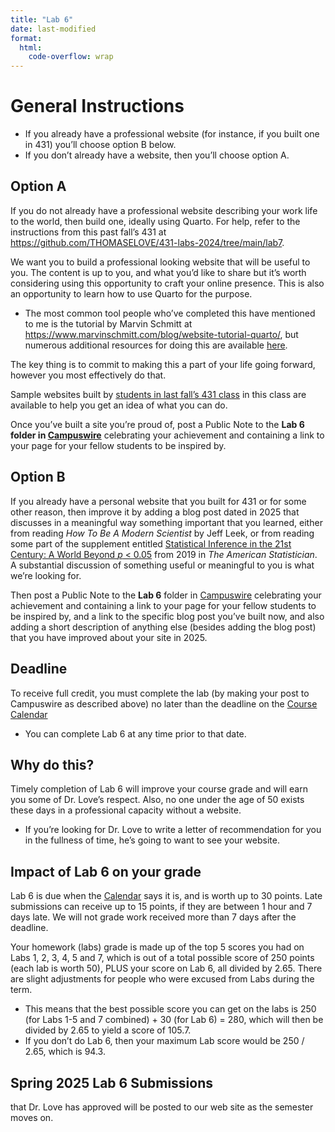 ```yaml
---
title: "Lab 6"
date: last-modified
format: 
  html:
    code-overflow: wrap
---
```


# General Instructions

- If you already have a professional website (for instance, if you built one in 431) you'll choose option B below. 
- If you don't already have a website, then you'll choose option A.

## Option A

If you do not already have a professional website describing your work life to the world, then build one, ideally using Quarto. For help, refer to the instructions from this past fall's 431 at <https://github.com/THOMASELOVE/431-labs-2024/tree/main/lab7>.

We want you to build a professional looking website that will be useful to you. The content is up to you, and what you’d like to share but it’s worth considering using this opportunity to craft your online presence. This is also an opportunity to learn how to use Quarto for the purpose.

- The most common tool people who've completed this have mentioned to me is the tutorial by Marvin Schmitt at <https://www.marvinschmitt.com/blog/website-tutorial-quarto/>, but numerous additional resources for doing this are available [here](https://github.com/THOMASELOVE/431-labs-2024/blob/main/lab7/README.md).

The key thing is to commit to making this a part of your life going forward, however you most effectively do that.

Sample websites built by [students in last fall's 431 class](https://github.com/THOMASELOVE/431-labs-2024/tree/main/lab7#new-completed-websites-by-students-in-this-years-class) in this class are available to help you get an idea of what you can do.

Once you’ve built a site you’re proud of, post a Public Note to the **Lab 6 folder in [Campuswire](https://campuswire.com/)** celebrating your achievement and containing a link to your page for your fellow students to be inspired by.

## Option B

If you already have a personal website that you built for 431 or for some other reason, then improve it by adding a blog post dated in 2025 that discusses in a meaningful way something important that you learned, either from reading *How To Be A Modern Scientist* by Jeff Leek, or from reading some part of the supplement entitled [Statistical Inference in the 21st Century: A World Beyond *p* < 0.05](https://amstat.tandfonline.com/toc/utas20/73/sup1) from 2019 in *The American Statistician*. A substantial discussion of something useful or meaningful to you is what we're looking for.

Then post a Public Note to the **Lab 6** folder in [Campuswire](https://campuswire.com/) celebrating your achievement and containing a link to your page for your fellow students to be inspired by, and a link to the specific blog post you've built now, and also adding a short description of anything else (besides adding the blog post) that you have improved about your site in 2025.

## Deadline

To receive full credit, you must complete the lab (by making your post to Campuswire as described above) no later than the deadline on the [Course Calendar](calendar.qmd) 

- You can complete Lab 6 at any time prior to that date. 

## Why do this?

Timely completion of Lab 6 will improve your course grade and will earn you some of Dr. Love's respect. Also, no one under the age of 50 exists these days in a professional capacity without a website. 

- If you're looking for Dr. Love to write a letter of recommendation for you in the fullness of time, he's going to want to see your website.

## Impact of Lab 6 on your grade

Lab 6 is due when the [Calendar](calendar.qmd) says it is, and is worth up to 30 points. Late submissions can receive up to 15 points, if they are between 1 hour and 7 days late. We will not grade work received more than 7 days after the deadline.

Your homework (labs) grade is made up of the top 5 scores you had on Labs 1, 2, 3, 4, 5 and 7, which is out of a total possible score of 250 points (each lab is worth 50), PLUS your score on Lab 6, all divided by 2.65. There are slight adjustments for people who were excused from Labs during the term.

- This means that the best possible score you can get on the labs is 250 (for Labs 1-5 and 7 combined) + 30 (for Lab 6) = 280, which will then be divided by 2.65 to yield a score of 105.7.
- If you don't do Lab 6, then your maximum Lab score would be 250 / 2.65, which is 94.3.

## Spring 2025 Lab 6 Submissions

that Dr. Love has approved will be posted to our web site as the semester moves on.
